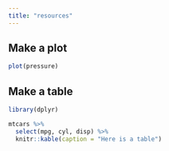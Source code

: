 ```yaml
---
title: "resources"
---
```


## Make a plot

```r
plot(pressure)
```

## Make a table

```r
library(dplyr)

mtcars %>%
  select(mpg, cyl, disp) %>%
  knitr::kable(caption = "Here is a table")
```

